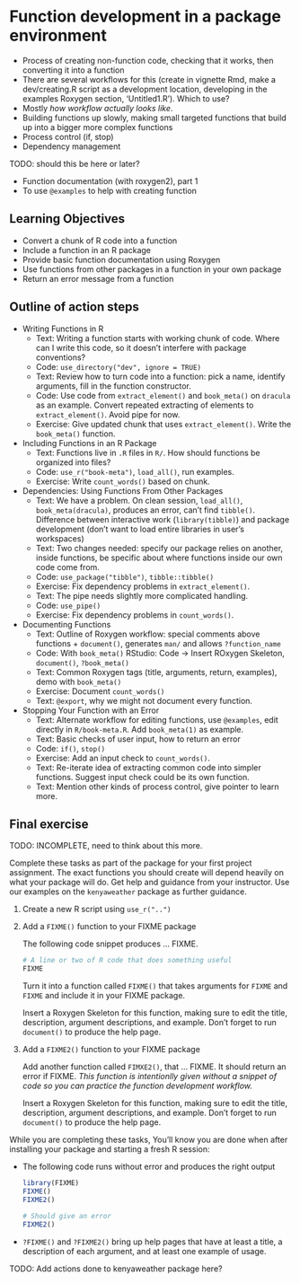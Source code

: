 # Function development in a package environment

- Process of creating non-function code, checking that it works, then
   converting it into a function
- There are several workflows for this (create in vignette Rmd, make a dev/creating.R
    script as a development location, developing in the examples Roxygen
    section, 'Untitled1.R'). Which to use?
- Mostly *how workflow actually looks like*.
- Building functions up slowly, making small targeted functions that build up
  into a bigger more complex functions
- Process control (if, stop)
- Dependency management

TODO: should this be here or later?

- Function documentation (with roxygen2), part 1
- To use `@examples` to help with creating function

## Learning Objectives

* Convert a chunk of R code into a function
* Include a function in an R package
* Provide basic function documentation using Roxygen
* Use functions from other packages in a function in your own package
* Return an error message from a function

## Outline of action steps

* Writing Functions in R
  * Text: Writing a function starts with working chunk of code. 
  Where can I write this code, so it doesn't interfere with package
  conventions?
  * Code: `use_directory("dev", ignore = TRUE)`
  * Text: Review how to turn code into a function: pick a name, identify arguments, 
  fill in the function constructor.  
  * Code: Use code from `extract_element()` and `book_meta()` on `dracula` as an example. 
  Convert repeated extracting of elements to `extract_element()`. Avoid pipe for now.
  * Exercise: Give updated chunk that uses `extract_element()`. Write 
  the `book_meta()` function.

* Including Functions in an R Package
  * Text: Functions live in `.R` files in `R/`.
  How should functions be organized into files?
  * Code: `use_r("book-meta")`, `load_all()`, run examples.
  * Exercise: Write `count_words()` based on chunk. 

* Dependencies: Using Functions From Other Packages
  * Text: We have a problem.  On clean session, `load_all()`, 
  `book_meta(dracula)`, produces an error, 
  can't find `tibble()`. Difference between interactive work (`library(tibble)`)
  and package development (don't want to load entire libraries in user's workspaces)
  * Text: Two changes needed: specify our package relies on another, 
  inside functions, be specific about where functions inside our own code come from.
  * Code: `use_package("tibble")`, `tibble::tibble()`
  * Exercise: Fix dependency problems in `extract_element()`.
  * Text: The pipe needs slightly more complicated handling.
  * Code: `use_pipe()`
  * Exercise: Fix dependency problems in `count_words()`.

* Documenting Functions
  * Text: Outline of Roxygen workflow: special comments above functions + `document()`, 
  generates `man/` and allows `?function_name`
  * Code: With `book_meta()` RStudio: Code -> Insert ROxygen Skeleton, `document()`, `?book_meta()`
  * Text: Common Roxygen tags (title, arguments, return, examples), demo with `book_meta()`
  * Exercise: Document `count_words()`
  * Text: `@export`, why we might not document every function.

* Stopping Your Function with an Error
  * Text: Alternate workflow for editing functions, 
  use `@examples`, edit directly in `R/book-meta.R`. 
  Add `book_meta(1)` as example.
  <!-- This will cause a check error later, because examples need to run without error. -->
  * Text: Basic checks of user input, how to return an error
  * Code: `if()`, `stop()`
  * Exercise: Add an input check to `count_words()`.
  * Text: Re-iterate idea of extracting common code into simpler functions.
  Suggest input check could be its own function.
  * Text: Mention other kinds of process control, give pointer to learn more.
  

## Final exercise {#04-final-exercise}

TODO: INCOMPLETE, need to think about this more.

Complete these tasks as part of the package for your first project assignment.
The exact functions you should create will depend heavily on what your package
will do. Get help and guidance from your instructor. Use our examples on the 
`kenyaweather` package as further guidance.

1. Create a new R script using `use_r("..")`

1. Add a `FIXME()` function to your FIXME package
    
    The following code snippet produces ... FIXME.  
    
    ```r
    # A line or two of R code that does something useful
    FIXME
    ```
    
    Turn it into a function called `FIXME()` that takes arguments for `FIXME`
    and `FIXME` and include it in your FIXME package.
    
    Insert a Roxygen Skeleton for this function, making sure to edit the title,
    description, argument descriptions, and example. Don't forget to run
    `document()` to produce the help page.

2. Add a `FIXME2()` function to your FIXME package

    Add another function called `FIMXE2()`, that ... FIXME. It should return an
    error if FIXME. *This function is intentionlly given without a snippet of
    code so you can practice the function development workflow.*
    
    Insert a Roxygen Skeleton for this function, making sure to edit the title,
    description, argument descriptions, and example. Don't forget to run
    `document()` to produce the help page.

While you are completing these tasks, You'll know you are done when after
installing your package and starting a fresh R session:

* The following code runs without error and produces the right output

    ```r
    library(FIXME)
    FIXME()
    FIXME2()
    
    # Should give an error
    FIXME2()
    ```
    
* `?FIXME()` and `?FIXME2()` bring up help pages that have at least a title, a description of each argument, and at least one example of usage.

TODO: Add actions done to kenyaweather package here?
